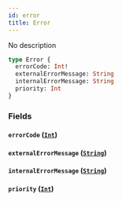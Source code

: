 ```yaml
---
id: error
title: Error
---
```


No description

```graphql
type Error {
  errorCode: Int!
  externalErrorMessage: String
  internalErrorMessage: String
  priority: Int
}
```

### Fields

#### `errorCode` ([`Int`](/docs/schema/scalars/int))

#### `externalErrorMessage` ([`String`](/docs/schema/scalars/string))

#### `internalErrorMessage` ([`String`](/docs/schema/scalars/string))

#### `priority` ([`Int`](/docs/schema/scalars/int))
